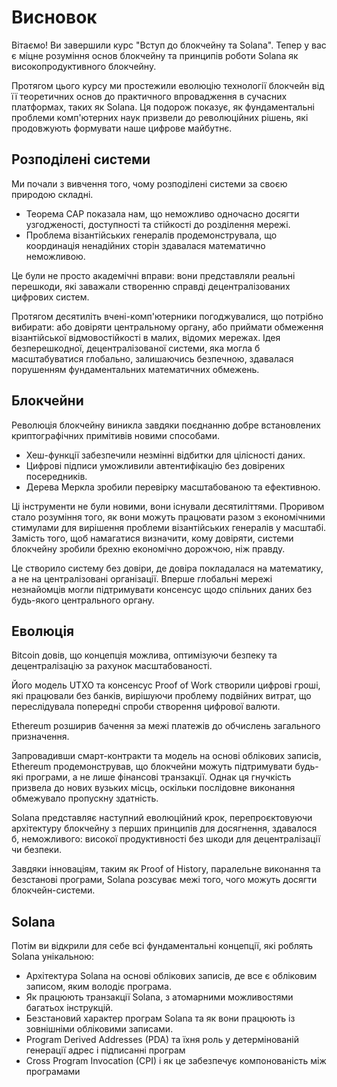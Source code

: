 
# Висновок

Вітаємо! Ви завершили курс "Вступ до блокчейну та Solana". Тепер у вас є міцне розуміння основ блокчейну та принципів роботи Solana як високопродуктивного блокчейну.

Протягом цього курсу ми простежили еволюцію технології блокчейн від її теоретичних основ до практичного впровадження в сучасних платформах, таких як Solana. Ця подорож показує, як фундаментальні проблеми комп'ютерних наук призвели до революційних рішень, які продовжують формувати наше цифрове майбутнє.

## Розподілені системи

Ми почали з вивчення того, чому розподілені системи за своєю природою складні. 
- Теорема CAP показала нам, що неможливо одночасно досягти узгодженості, доступності та стійкості до розділення мережі. 
- Проблема візантійських генералів продемонструвала, що координація ненадійних сторін здавалася математично неможливою. 

Це були не просто академічні вправи: вони представляли реальні перешкоди, які заважали створенню справді децентралізованих цифрових систем.

Протягом десятиліть вчені-комп'ютерники погоджувалися, що потрібно вибирати: або довіряти центральному органу, або приймати обмеження візантійської відмовостійкості в малих, відомих мережах. Ідея безперешкодної, децентралізованої системи, яка могла б масштабуватися глобально, залишаючись безпечною, здавалася порушенням фундаментальних математичних обмежень.

## Блокчейни 

Революція блокчейну виникла завдяки поєднанню добре встановлених криптографічних примітивів новими способами. 
- Хеш-функції забезпечили незмінні відбитки для цілісності даних. 
- Цифрові підписи уможливили автентифікацію без довірених посередників. 
- Дерева Меркла зробили перевірку масштабованою та ефективною.

Ці інструменти не були новими, вони існували десятиліттями. Проривом стало розуміння того, як вони можуть працювати разом з економічними стимулами для вирішення проблеми візантійських генералів у масштабі. Замість того, щоб намагатися визначити, кому довіряти, системи блокчейну зробили брехню економічно дорожчою, ніж правду.

Це створило систему без довіри, де довіра покладалася на математику, а не на централізовані організації. Вперше глобальні мережі незнайомців могли підтримувати консенсус щодо спільних даних без будь-якого центрального органу.

## Еволюція

Bitcoin довів, що концепція можлива, оптимізуючи безпеку та децентралізацію за рахунок масштабованості.

Його модель UTXO та консенсус Proof of Work створили цифрові гроші, які працювали без банків, вирішуючи проблему подвійних витрат, що переслідувала попередні спроби створення цифрової валюти.

Ethereum розширив бачення за межі платежів до обчислень загального призначення.

Запровадивши смарт-контракти та модель на основі облікових записів, Ethereum продемонстрував, що блокчейни можуть підтримувати будь-які програми, а не лише фінансові транзакції. Однак ця гнучкість призвела до нових вузьких місць, оскільки послідовне виконання обмежувало пропускну здатність.

Solana представляє наступний еволюційний крок, перепроєктовуючи архітектуру блокчейну з перших принципів для досягнення, здавалося б, неможливого: високої продуктивності без шкоди для децентралізації чи безпеки.

Завдяки інноваціям, таким як Proof of History, паралельне виконання та безстанові програми, Solana розсуває межі того, чого можуть досягти блокчейн-системи.

## Solana

Потім ви відкрили для себе всі фундаментальні концепції, які роблять Solana унікальною:

- Архітектура Solana на основі облікових записів, де все є обліковим записом, яким володіє програма.
- Як працюють транзакції Solana, з атомарними можливостями багатьох інструкцій.
- Безстановий характер програм Solana та як вони працюють із зовнішніми обліковими записами.
- Program Derived Addresses (PDA) та їхня роль у детермінованій генерації адрес і підписанні програм
- Cross Program Invocation (CPI) і як це забезпечує компонованість між програмами